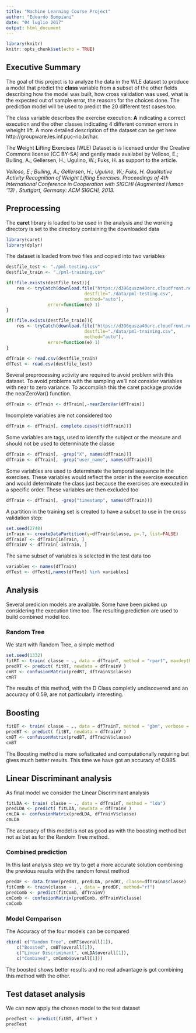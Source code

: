 ```yaml
---
title: "Machine Learning Course Project"
author: "Edoardo Bompiani"
date: "04 luglio 2017"
output: html_document
---
```


```r
library(knitr)
knitr::opts_chunk$set(echo = TRUE)
```

## Executive Summary 
The goal of this project is to analyze the data in the WLE dataset to produce a model that predict the **class** variable from a subset of the other fields describing how the model was built, how cross validation was used, what is  the expected out of sample error, the reasons for the choices done. The prediction model will be used to predict the 20 different test cases too.

The class variable describes the exercise execution: **A** indicating a correct execution and the other classes indicating 4 different common errors in wheight lift. A more detailed description of the dataset can be get here http://groupware.les.inf.puc-rio.br/har. 

The **W**eight **L**ifting **E**xercises (WLE) Dataset is is licensed under the Creative Commons license (CC BY-SA) and gently made availabel by Velloso, E.; Bulling, A.; Gellersen, H.; Ugulino, W.; Fuks, H. as support to the article.

*Velloso, E.; Bulling, A.; Gellersen, H.; Ugulino, W.; Fuks, H. Qualitative Activity Recognition of Weight Lifting Exercises. Proceedings of 4th International Conference in Cooperation with SIGCHI (Augmented Human '13) . Stuttgart, Germany: ACM SIGCHI, 2013.*

## Preprocessing
The **caret** library is loaded to be used in the analysis and the working directory is set to the directory containing the downloaded data

```r
library(caret)
library(dplyr)
```

The dataset is loaded from two files and copied into two variables
```r
destfile_test <- "./pml-testing.csv"
destfile_train <- "./pml-training.csv"

if(!file.exists(destfile_test)){
    res <- tryCatch(download.file("https://d396qusza40orc.cloudfront.net/predmachlearn/pml-testing.csv",
                              destfile="./data/pml-testing.csv",
                              method="auto"),
                error=function(e) 1)
}

if(!file.exists(destfile_train)){
    res <- tryCatch(download.file("https://d396qusza40orc.cloudfront.net/predmachlearn/pml-training.csv",
                              destfile="./data/pml-training.csv",
                              method="auto"),
                error=function(e) 1)
}

dfTrain <- read.csv(destfile_train)
dfTest <- read.csv(destfile_test)
``` 

Several preprocessing activity are required to avoid problem with this dataset.
To avoid problems with the sampling we'll not consider variables with near to zero variance. To accomplish this the caret package provide the nearZeroVar() function.
 
```r
dfTrain <- dfTrain <- dfTrain[,-nearZeroVar(dfTrain)]
```

Incomplete variables are not considered too
```r
dfTrain <- dfTrain[, complete.cases(t(dfTrain))]
```

Some variables are tags, used to identify the subject or the measure and should not be used to determinate the classe
```r
dfTrain <- dfTrain[, -grep("X", names(dfTrain))]
dfTrain <- dfTrain[, -grep("user_name", names(dfTrain))]
```

Some variables are used to determinate the temporal sequence in the exercises. These variables would reflect the order in the exercise execution and would determinate the class just because the exercises are executed in a specific order. These variables are then excluded too  
```r
dfTrain <- dfTrain[, -grep("timestamp", names(dfTrain))]
```

A partition in the training set is created to have a subset to use in the cross validation step:
```r
set.seed(2740)
inTrain <- createDataPartition(y=dfTrain$classe, p=.7, list=FALSE)
dfTrainT <- dfTrain[inTrain, ]
dfTrainV <- dfTrain[-inTrain, ]
```

The same subset of variables is selected in the test data too
```r
variables <- names(dfTrain)
dfTest <- dfTest[,names(dfTest) %in% variables]
```

## Analysis
Several predicion models are available. Some have been picked up considering the execution time too. 
The resulting prediction are used to build combined model too.

### Random Tree
We start with Random Tree, a simple method
```r
set.seed(1332)
fitRT <- train( classe ~ ., data = dfTrainT, method = "rpart", maxdepth=20)
predRT <- predict( fitRT, newdata = dfTrainV )
cmRT <- confusionMatrix(predRT, dfTrainV$classe)
cmRT
```
The results of this method, with the D Class completly undiscovered and an accuracy of 0.59, are not particularly interesting.

## Boosting
```r
fitBT <- train( classe ~ ., data = dfTrainT, method = "gbm", verbose = FALSE)
predBT <- predict( fitBT, newdata = dfTrainV )
cmBT <- confusionMatrix(predBT, dfTrainV$classe)
cmBT
```
The Boosting method is more sofisticated and computationally requiring but gives much better results. This time we have got an accuracy of 0.985.

## Linear Discriminant analysis
As final model we consider the Linear Discriminant analysis
```r
fitLDA <- train( classe ~ ., data = dfTrainT, method = "lda")
predLDA <- predict( fitLDA, newdata = dfTrainV )
cmLDA <- confusionMatrix(predLDA, dfTrainV$classe)
cmLDA
```
The accuracy of this model is not as good as with the boosting method but not as bet as for the Random Tree method.

### Combined prediction
In this last analysis step we try to get a more accurate solution combining the previous results with the random forest method
```r
predDF <- data.frame(predBT, predLDA, predRT, classe=dfTrainV$classe)
fitComb <- train(classe ~ . , data = predDF, method="rf")
predComb <- predict(fitComb, dfTrainV)
cmComb <- confusionMatrix(predComb, dfTrainV$classe)
cmComb
```

### Model Comparison
The Accuracy of the four models can be compared
```r
rbind( c("Random Tree", cmRT$overall[1]),
    c("Boosted", cmBT$overall[1]),
    c("Linear Discriminant", cmLDA$overall[1]),
    c("Combined", cmComb$overall[1]))
```
The boosted shows better results and no real advantage is got combining this method with the other.

## Test dataset analysis 
We can now apply the chosen model to the test dataset
```r
predTest <- predict(fitBT, dfTest )
predTest
```